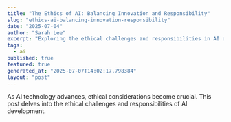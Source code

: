 ```yaml
---
title: "The Ethics of AI: Balancing Innovation and Responsibility"
slug: "ethics-ai-balancing-innovation-responsibility"
date: "2025-07-04"
author: "Sarah Lee"
excerpt: "Exploring the ethical challenges and responsibilities in AI development."
tags:
  - ai
published: true
featured: true
generated_at: "2025-07-07T14:02:17.798384"
layout: "post"
---
```


As AI technology advances, ethical considerations become crucial. This post delves into the ethical challenges and responsibilities of AI development.